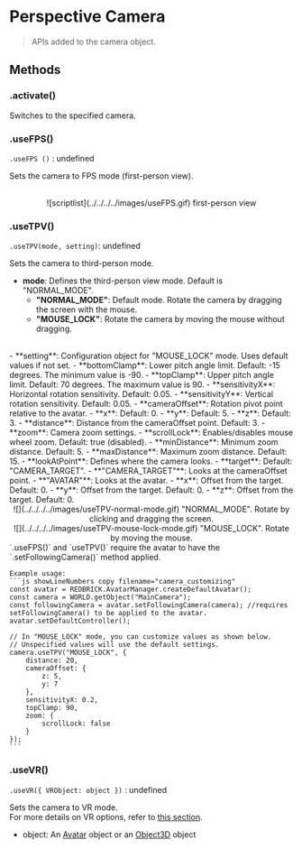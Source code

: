 
# Perspective Camera

> APIs added to the camera object.

## Methods

### .activate()

Switches to the specified camera.

### .useFPS()

`.useFPS ()` : undefined

Sets the camera to FPS mode (first-person view).  

<br/>
<center>
![scriptlist](../../../../images/useFPS.gif) first-person view
</center>

### .useTPV()

`.useTPV(mode, setting)`: undefined

Sets the camera to third-person mode.

- **mode**: Defines the third-person view mode. Default is "NORMAL_MODE".
  - **"NORMAL_MODE"**: Default mode. Rotate the camera by dragging the screen with the mouse.
  - **"MOUSE_LOCK"**: Rotate the camera by moving the mouse without dragging.
<br/>
- **setting**: Configuration object for "MOUSE_LOCK" mode. Uses default values if not set.
  - **bottomClamp**: Lower pitch angle limit. Default: -15 degrees. The minimum value is -90.
  - **topClamp**: Upper pitch angle limit. Default: 70 degrees. The maximum value is 90.
  - **sensitivityX**: Horizontal rotation sensitivity. Default: 0.05.
  - **sensitivityY**: Vertical rotation sensitivity. Default: 0.05.
  - **cameraOffset**: Rotation pivot point relative to the avatar.
    - **x**: Default: 0.
    - **y**: Default: 5.
    - **z**: Default: 3.
  - **distance**: Distance from the cameraOffset point. Default: 3.
  - **zoom**: Camera zoom settings.
    - **scrollLock**: Enables/disables mouse wheel zoom. Default: true (disabled).
    - **minDistance**: Minimum zoom distance. Default: 5.
    - **maxDistance**: Maximum zoom distance. Default: 15.
  - **lookAtPoint**: Defines where the camera looks.
    - **target**: Default: "CAMERA_TARGET".
      - **"CAMERA_TARGET"**: Looks at the cameraOffset point.
      - **"AVATAR"**: Looks at the avatar.
    - **x**: Offset from the target. Default: 0.
    - **y**: Offset from the target. Default: 0.
    - **z**: Offset from the target. Default: 0.

<br/>

<center>
![](../../../../images/useTPV-normal-mode.gif) "NORMAL_MODE". Rotate by clicking and dragging the screen.
<br/>
![](../../../../images/useTPV-mouse-lock-mode.gif) "MOUSE_LOCK". Rotate by moving the mouse.
</center>


<Callout type="warning">
    `.useFPS()` and `useTPV()` require the avatar to have the `.setFollowingCamera()` method applied.
    
    Example usage:
    ```js showLineNumbers copy filename="camera_customizing"
    const avatar = REDBRICK.AvatarManager.createDefaultAvatar();
    const camera = WORLD.getObject("MainCamera");
    const followingCamera = avatar.setFollowingCamera(camera); //requires setFollowingCamera() to be applied to the avatar.
    avatar.setDefaultController();

    // In "MOUSE_LOCK" mode, you can customize values as shown below.
    // Unspecified values will use the default settings.
    camera.useTPV("MOUSE_LOCK", {
        distance: 20,
        cameraOffset: {
            z: 5,
            y: 7
        },
        sensitivityX: 0.2,
        topClamp: 90,
        zoom: {
            scrollLock: false
        }
    });
    ```
</Callout>


### .useVR()

`.useVR({ VRObject: object })` : undefined

Sets the camera to VR mode.  
For more details on VR options, refer to [this section](../../engine/content-type#vr-option).

- object: An [Avatar](../api/avatar.mdx) object or an [Object3D](../built-in/three/object3d.mdx) object
